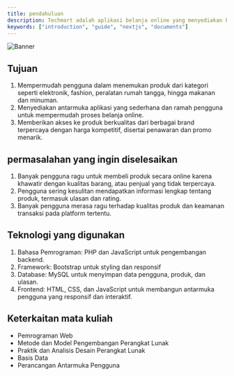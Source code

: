 ```yaml
---
title: pendahuluan
description: Techmart adalah aplikasi belanja online yang menyediakan berbagai macam produk dari berbagai kategori untuk memenuhi kebutuhan sehari-hari masyarakat. Techmart dirancang untuk menjadi solusi belanja serba ada, di mana pengguna dapat dengan mudah mencari, memilih, dan membeli produk dengan nyaman melalui satu platform.
keywords: ["introduction", "guide", "nextjs", "documents"]
---
```


![Banner](/images/banner.png)

## Tujuan

1. Mempermudah pengguna dalam menemukan produk dari kategori seperti elektronik, fashion, peralatan rumah tangga, hingga makanan dan minuman.
2. Menyediakan antarmuka aplikasi yang sederhana dan ramah pengguna untuk mempermudah proses belanja online.
3. Memberikan akses ke produk berkualitas dari berbagai brand terpercaya dengan harga kompetitif, disertai penawaran dan promo menarik.

## permasalahan yang ingin diselesaikan
1. Banyak pengguna ragu untuk membeli produk secara online karena khawatir dengan kualitas barang, atau penjual yang tidak terpercaya.
2. Pengguna sering kesulitan mendapatkan informasi lengkap tentang produk, termasuk ulasan dan rating.
3. Banyak pengguna merasa ragu terhadap kualitas produk dan keamanan transaksi pada platform tertentu.
              
## Teknologi yang digunakan 

1. Bahasa Pemrograman: PHP dan JavaScript untuk pengembangan backend.
2. Framework: Bootstrap untuk styling dan responsif
3. Database: MySQL untuk menyimpan data pengguna, produk, dan ulasan.
4. Frontend: HTML, CSS, dan JavaScript untuk membangun antarmuka pengguna yang responsif dan interaktif. 

## Keterkaitan mata kuliah

- Pemrograman Web
- Metode dan Model Pengembangan Perangkat Lunak
- Praktik dan Analisis Desain Perangkat Lunak
- Basis Data
- Perancangan Antarmuka Pengguna
